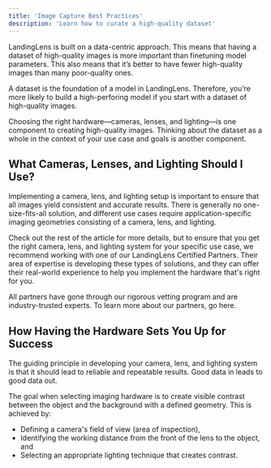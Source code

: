 ```yaml
---
title: 'Image Capture Best Practices'
description: 'Learn how to curate a high-quality dataset'
---
```


LandingLens is built on a data-centric approach. This means that having a dataset of high-quality images is more important than finetuning model parameters. This also means that it’s better to have fewer high-quality images than many poor-quality ones. 

A dataset is the foundation of a model in LandingLens. Therefore, you’re more likely to build a high-perforing model if you start with a dataset of high-quality images.

Choosing the right hardware—cameras, lenses, and lighting—is one component to creating high-quality images. Thinking about the dataset as a whole in the context of your use case and goals is another component. 

## What Cameras, Lenses, and Lighting Should I Use?
Implementing a camera, lens, and lighting setup is important to ensure that all images yield consistent and accurate results. There is generally no one-size-fits-all solution, and different use cases require application-specific imaging geometries consisting of a camera, lens, and lighting.

Check out the rest of the article for more details, but to ensure that you get the right camera, lens, and lighting system for your specific use case, we recommend working with one of our LandingLens Certified Partners. Their area of expertise is developing these types of solutions, and they can offer their real-world experience to help you implement the hardware that's right for you. 

All partners have gone through our rigorous vetting program and are industry-trusted experts. To learn more about our partners, go here.

## How Having the Hardware Sets You Up for Success
The guiding principle in developing your camera, lens, and lighting system is that it should lead to reliable and repeatable results. Good data in leads to good data out.

The goal when selecting imaging hardware is to create visible contrast between the object and the background with a defined geometry. This is achieved by:

- Defining a camera's field of view (area of inspection),
- Identifying the working distance from the front of the lens to the object, and 
- Selecting an appropriate lighting technique that creates contrast.